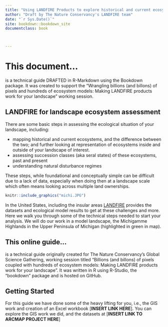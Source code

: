 ```yaml
--- 
title: "Using LANDFIRE Products to explore historical and current ecosystems"
author: "Draft by The Nature Conservancy's LANDFIRE team"
date: "`r Sys.Date()`"
site: bookdown::bookdown_site
documentclass: book



---
```


# This document...
is a technical guide DRAFTED in R-Markdown using the Bookdown package.  It was created to support the "Wrangling billions (and billons) of pixels and hundreds  of ecosystem models: Making LANDFIRE products work for your landscape" working session.

## LANDFIRE for landscape ecosystem assessment

There are some basic steps in assessing the ecological situation of your landscape, including:

* mapping historical and current ecosystems, and the difference between the two; and further looking at representation  of ecosystems inside and outside of your landscape of interest.
* assessing succession classes (aka seral states) of these ecosystems, past and present
* understanding natural disturbance regimes

These steps, while foundational and conceptually simple can be difficult due to a lack of data, especially when doing then at a landscape scale which often means looking across multiple land ownerships.  

```r
knitr::include_graphics("michi.JPG")

```


In the United States, including the insular areas [LANDFIRE](www.landfire.gov) provides the datasets and ecological model results to get at these challenges and more.  Here we walk you through some of the technical steps needed to start your analysis.  We will do our work in a model landscape, the Michigamme Highlands in the Upper Peninsula of Michigan (highlighted in green in map).

## This online guide...
is a technical guide originally created for The Nature Conservancy's Global Science Gathering, working session titled "Billions (and billons) of pixels coupled with hundreds of ecosystem models: Making LANDFIRE products work for your landscape".  It was written in R using R-Studio, the "bookdown" package and is hosted on GitHub.

## Getting Started
For this guide we have done some of the heavy lifting for you, i.e., the GIS work and creation of an Excel workbook [**INSERT LINK HERE**].  You can explore the GIS work we did, and the datasets at [**INSERT LINK TO ARCMAP PROJECT HERE**]




